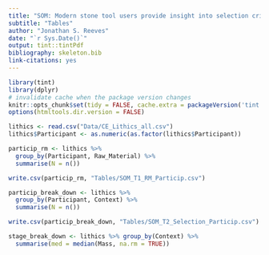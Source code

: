 ```yaml
---
title: "SOM: Modern stone tool users provide insight into selection criteria of cutting tools"
subtitle: "Tables"
author: "Jonathan S. Reeves"
date: "`r Sys.Date()`"
output: tint::tintPdf
bibliography: skeleton.bib
link-citations: yes
---
```


```r
library(tint)
library(dplyr)
# invalidate cache when the package version changes
knitr::opts_chunk$set(tidy = FALSE, cache.extra = packageVersion('tint'))
options(htmltools.dir.version = FALSE)
```

```r

lithics <- read.csv("Data/CE_Lithics_all.csv")
lithics$Participant <- as.numeric(as.factor(lithics$Participant))

```

```r

particip_rm <- lithics %>% 
  group_by(Participant, Raw_Material) %>%
  summarise(N = n())

write.csv(particip_rm, "Tables/SOM_T1_RM_Particip.csv")

```

```r

particip_break_down <- lithics %>% 
  group_by(Participant, Context) %>%
  summarise(N = n())

write.csv(particip_break_down, "Tables/SOM_T2_Selection_Particip.csv")

```


```r
stage_break_down <- lithics %>% group_by(Context) %>%
  summarise(med = median(Mass, na.rm = TRUE))
```



